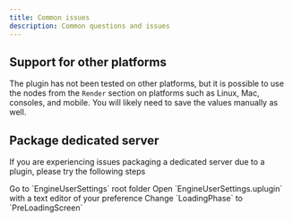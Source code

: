 ```yaml
---
title: Common issues
description: Common questions and issues
---
```



## Support for other platforms

The plugin has not been tested on other platforms, but it is possible to use the nodes from the `Render` section on platforms such as Linux, Mac, consoles, and mobile. You will likely need to save the values manually as well.

## Package dedicated server

If you are experiencing issues packaging a dedicated server due to a plugin, please try the following steps

<Steps>
  <Step>
    Go to `EngineUserSettings` root folder
  </Step>
  <Step>
    Open `EngineUserSettings.uplugin` with a text editor of your preference
  </Step>
  <Step>
    Change `LoadingPhase` to `PreLoadingScreen`
  </Step>
</Steps>